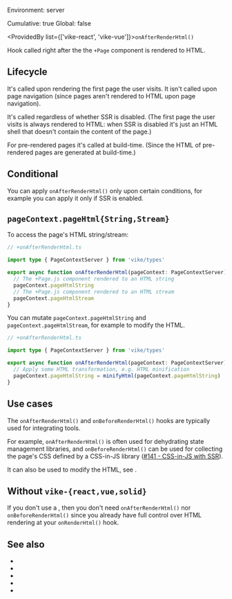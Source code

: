 
Environment: server  
<Link href="/config#cumulative">Cumulative</Link>: true  
<Link href="/config#global">Global</Link>: false  

<ProvidedBy list={['vike-react', 'vike-vue']}>`onAfterRenderHtml()`</ProvidedBy>

Hook called right after the <Link href="/Page">the `+Page` component</Link> is rendered to HTML.


## Lifecycle

It's called upon rendering the first page the user visits. It isn't called upon page navigation (since pages aren't rendered to HTML upon page navigation).

It's called regardless of whether <Link href="/ssr">SSR</Link> is disabled. (The first page the user visits is always rendered to HTML: when SSR is disabled it's just an HTML shell that doesn't contain the content of the page.)

For <Link href="/pre-rendering">pre-rendered pages</Link> it's called at build-time. (Since the HTML of pre-rendered pages are generated at build-time.)



## Conditional

You can apply `onAfterRenderHtml()` only upon certain conditions, for example you can <Link href="/pageContext#can-i-check-whether-ssr-is-enabled">apply it only if SSR is enabled</Link>.


## `pageContext.pageHtml{String,Stream}`

To access the page's HTML string/stream:

```ts
// +onAfterRenderHtml.ts

import type { PageContextServer } from 'vike/types'

export async function onAfterRenderHtml(pageContext: PageContextServer) {
  // The +Page.js component rendered to an HTML string
  pageContext.pageHtmlString
  // The +Page.js component rendered to an HTML stream
  pageContext.pageHtmlStream
}
```

You can mutate `pageContext.pageHtmlString` and `pageContext.pageHtmlStream`, for example to modify the HTML.

```ts
// +onAfterRenderHtml.ts

import type { PageContextServer } from 'vike/types'

export async function onAfterRenderHtml(pageContext: PageContextServer) {
  // Apply some HTML transformation, e.g. HTML minification
  pageContext.pageHtmlString = minifyHtml(pageContext.pageHtmlString)
}
```


## Use cases

The `onAfterRenderHtml()` and <Link href="/onBeforeRenderHtml">`onBeforeRenderHtml()`</Link> hooks are typically used for integrating tools.

For example, `onAfterRenderHtml()` is often used for dehydrating state management libraries, and `onBeforeRenderHtml()` can be used for collecting the page's CSS defined by a CSS-in-JS library ([#141 - CSS-in-JS with SSR](https://github.com/vikejs/vike-vue/issues/141)).

It can also be used to modify the HTML, see <Link href="#pagecontext-pagehtml-string-stream" />.


## Without `vike-{react,vue,solid}`

If you don't use a <UiFrameworkExtension />, then you don't need `onAfterRenderHtml()` nor <Link href="/onBeforeRenderHtml">`onBeforeRenderHtml()`</Link> since you already have full control over HTML rendering at your <Link href="/onRenderHtml">`onRenderHtml()`</Link> hook.


## See also

- <Link href="/onBeforeRenderHtml"/>
- <Link href="/onRenderHtml"/>
- <Link href="/onBeforeRenderClient"/>
- <Link href="/onAfterRenderClient"/>
- <Link href="/hooks"/>
